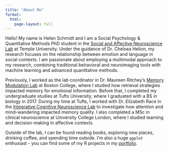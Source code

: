 ```yaml
---
title: "About Me"
format: 
  html:
    page-layout: full
---
```


Hello! My name is Helen Schmidt and I am a Social Psychology & Quantitative Methods PhD student in the [Social and Affective Neuroscience Lab](https://sites.temple.edu/sanlab/){target="_blank"} at Temple University. Under the guidance of Dr. Chelsea Helion, my research focuses on the relationship between emotion and language in social contexts. I am passionate about employing a multimodal approach to my research, combining traditional behavioral and neuroimaging tools with machine learning and advanced quantitative methods.

Previously, I worked as the lab coordinator in Dr. Maureen Ritchey's [Memory Modulation Lab](http://www.thememolab.org/){target="_blank"} at Boston College, where I studied how retrieval strategies impacted memory for emotional information. Before that, I completed my undergraduate studies at Tufts University, where I graduated with a BS in biology in 2017. During my time at Tufts, I worked with Dr. Elizabeth Race in the [Integrative Cognitive Neuroscience Lab](https://tuftsiconlab.weebly.com/){target="_blank"} to investigate how attention and mind-wandering impacted memory quality. I also completed a MSc in clinical neuroscience at University College London, where I studied learning and decision-making in affective contexts.

Outside of the lab, I can be found reading books, exploring new places, drinking coffee, and spending time outside. I'm also a huge `ggplot` enthusiast - you can find some of my R projects in my [portfolio](portfolio.qmd).
